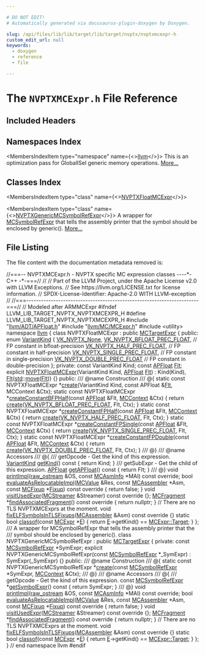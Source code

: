 ```yaml
---

# DO NOT EDIT!
# Automatically generated via docusaurus-plugin-doxygen by Doxygen.

slug: /api/files/lib/lib/target/lib/target/nvptx/nvptxmcexpr-h
custom_edit_url: null
keywords:
  - doxygen
  - reference
  - file

---
```





# The `NVPTXMCExpr.h` File Reference

<DoxygenPage pluginConfig={pluginConfig}>



## Included Headers

<IncludesList>
<IncludesListItem
  filePath="llvm/ADT/APFloat.h"
  permalink="/docs/api/files/include/include/llvm/include/llvm/adt/apfloat-h"
  isLocal="true" />
<IncludesListItem
  filePath="llvm/MC/MCExpr.h"
  permalink="/docs/api/files/include/include/llvm/include/llvm/mc/mcexpr-h"
  isLocal="true" />
<IncludesListItem
  filePath="utility"
  permalink=""
  isLocal="false" />
</IncludesList>

## Namespaces Index

<MembersIndex>

<MembersIndexItem
  type="namespace"
  name={<><a href="/docs/api/namespaces/llvm">llvm</a></>}>
This is an optimization pass for GlobalISel generic memory operations. <a href="/docs/api/namespaces/llvm/#details">More...</a>
</MembersIndexItem>

</MembersIndex>

## Classes Index

<MembersIndex>

<MembersIndexItem
  type="class"
  name={<><a href="/docs/api/classes/llvm/nvptxfloatmcexpr">NVPTXFloatMCExpr</a></>}>
</MembersIndexItem>

<MembersIndexItem
  type="class"
  name={<><a href="/docs/api/classes/llvm/nvptxgenericmcsymbolrefexpr">NVPTXGenericMCSymbolRefExpr</a></>}>
A wrapper for <a href="/docs/api/classes/llvm/mcsymbolrefexpr">MCSymbolRefExpr</a> that tells the assembly printer that the symbol should be enclosed by generic(). <a href="/docs/api/classes/llvm/nvptxgenericmcsymbolrefexpr/#details">More...</a>
</MembersIndexItem>

</MembersIndex>


## File Listing

The file content with the documentation metadata removed is:

<ProgramListing>

<Link id="l00001" /><CodeLine lineNumber="1"><Highlight kind="comment">//===-- NVPTXMCExpr.h - NVPTX specific MC expression classes ----&#42;- C++ -&#42;-===//</Highlight><Highlight kind="normal"></Highlight></CodeLine>
<Link id="l00002" /><CodeLine lineNumber="2"><Highlight kind="normal"></Highlight><Highlight kind="comment">//</Highlight><Highlight kind="normal"></Highlight></CodeLine>
<Link id="l00003" /><CodeLine lineNumber="3"><Highlight kind="normal"></Highlight><Highlight kind="comment">// Part of the LLVM Project, under the Apache License v2.0 with LLVM Exceptions.</Highlight><Highlight kind="normal"></Highlight></CodeLine>
<Link id="l00004" /><CodeLine lineNumber="4"><Highlight kind="normal"></Highlight><Highlight kind="comment">// See https://llvm.org/LICENSE.txt for license information.</Highlight><Highlight kind="normal"></Highlight></CodeLine>
<Link id="l00005" /><CodeLine lineNumber="5"><Highlight kind="normal"></Highlight><Highlight kind="comment">// SPDX-License-Identifier: Apache-2.0 WITH LLVM-exception</Highlight><Highlight kind="normal"></Highlight></CodeLine>
<Link id="l00006" /><CodeLine lineNumber="6"><Highlight kind="normal"></Highlight><Highlight kind="comment">//</Highlight><Highlight kind="normal"></Highlight></CodeLine>
<Link id="l00007" /><CodeLine lineNumber="7"><Highlight kind="normal"></Highlight><Highlight kind="comment">//===----------------------------------------------------------------------===//</Highlight><Highlight kind="normal"></Highlight></CodeLine>
<Link id="l00008" /><CodeLine lineNumber="8"><Highlight kind="normal"></Highlight></CodeLine>
<Link id="l00009" /><CodeLine lineNumber="9"><Highlight kind="normal"></Highlight><Highlight kind="comment">// Modeled after ARMMCExpr</Highlight><Highlight kind="normal"></Highlight></CodeLine>
<Link id="l00010" /><CodeLine lineNumber="10"><Highlight kind="normal"></Highlight></CodeLine>
<Link id="l00011" /><CodeLine lineNumber="11"><Highlight kind="normal"></Highlight><Highlight kind="preprocessor">#ifndef LLVM&#95;LIB&#95;TARGET&#95;NVPTX&#95;NVPTXMCEXPR&#95;H</Highlight><Highlight kind="normal"></Highlight></CodeLine>
<Link id="l00012" /><CodeLine lineNumber="12"><Highlight kind="normal"></Highlight><Highlight kind="preprocessor">#define LLVM&#95;LIB&#95;TARGET&#95;NVPTX&#95;NVPTXMCEXPR&#95;H</Highlight><Highlight kind="normal"></Highlight></CodeLine>
<Link id="l00013" /><CodeLine lineNumber="13"><Highlight kind="normal"></Highlight></CodeLine>
<Link id="l00014" /><CodeLine lineNumber="14"><Highlight kind="normal"></Highlight><Highlight kind="preprocessor">#include &quot;<a href="/docs/api/files/include/include/llvm/include/llvm/adt/apfloat-h">llvm/ADT/APFloat.h</a>&quot;</Highlight><Highlight kind="normal"></Highlight></CodeLine>
<Link id="l00015" /><CodeLine lineNumber="15"><Highlight kind="normal"></Highlight><Highlight kind="preprocessor">#include &quot;<a href="/docs/api/files/include/include/llvm/include/llvm/mc/mcexpr-h">llvm/MC/MCExpr.h</a>&quot;</Highlight><Highlight kind="normal"></Highlight></CodeLine>
<Link id="l00016" /><CodeLine lineNumber="16"><Highlight kind="normal"></Highlight><Highlight kind="preprocessor">#include &lt;utility&gt;</Highlight><Highlight kind="normal"></Highlight></CodeLine>
<Link id="l00017" /><CodeLine lineNumber="17"><Highlight kind="normal"></Highlight></CodeLine>
<Link id="l00018" /><CodeLine lineNumber="18"><Highlight kind="normal"></Highlight><Highlight kind="keyword">namespace </Highlight><Highlight kind="normal"><a href="/docs/api/namespaces/llvm">llvm</a> &#123;</Highlight></CodeLine>
<Link id="l00019" /><CodeLine lineNumber="19"><Highlight kind="normal"></Highlight></CodeLine>
<Link id="l00020" /><CodeLine lineNumber="20" lineLink="/docs/api/classes/llvm/nvptxfloatmcexpr"><Highlight kind="normal"></Highlight><Highlight kind="keyword">class </Highlight><Highlight kind="normal">NVPTXFloatMCExpr : </Highlight><Highlight kind="keyword">public</Highlight><Highlight kind="normal"> <a href="/docs/api/classes/llvm/mctargetexpr/#a8ac1fdf776114a374cd8929fba6b8ccc">MCTargetExpr</a> &#123;</Highlight></CodeLine>
<Link id="l00021" /><CodeLine lineNumber="21"><Highlight kind="normal"></Highlight><Highlight kind="keyword">public</Highlight><Highlight kind="normal">:</Highlight></CodeLine>
<Link id="l00022" /><CodeLine lineNumber="22" lineLink="/docs/api/classes/llvm/nvptxfloatmcexpr/#a3daaf2bfa388d37bb97ccd8665c805e7"><Highlight kind="normal">  </Highlight><Highlight kind="keyword">enum</Highlight><Highlight kind="normal"> <a href="/docs/api/classes/llvm/nvptxfloatmcexpr/#a3daaf2bfa388d37bb97ccd8665c805e7">VariantKind</a> &#123;</Highlight></CodeLine>
<Link id="l00023" /><CodeLine lineNumber="23" lineLink="/docs/api/classes/llvm/nvptxfloatmcexpr/#a3daaf2bfa388d37bb97ccd8665c805e7af1cb0e009833d50ee4695249c00f7af7"><Highlight kind="normal">    <a href="/docs/api/classes/llvm/nvptxfloatmcexpr/#a3daaf2bfa388d37bb97ccd8665c805e7af1cb0e009833d50ee4695249c00f7af7">VK&#95;NVPTX&#95;None</a>,</Highlight></CodeLine>
<Link id="l00024" /><CodeLine lineNumber="24" lineLink="/docs/api/classes/llvm/nvptxfloatmcexpr/#a3daaf2bfa388d37bb97ccd8665c805e7aa09ac3b3dc269ebaf7dcdf402898c5ad"><Highlight kind="normal">    <a href="/docs/api/classes/llvm/nvptxfloatmcexpr/#a3daaf2bfa388d37bb97ccd8665c805e7aa09ac3b3dc269ebaf7dcdf402898c5ad">VK&#95;NVPTX&#95;BFLOAT&#95;PREC&#95;FLOAT</a>, </Highlight><Highlight kind="comment">// FP constant in bfloat-precision</Highlight><Highlight kind="normal"></Highlight></CodeLine>
<Link id="l00025" /><CodeLine lineNumber="25" lineLink="/docs/api/classes/llvm/nvptxfloatmcexpr/#a3daaf2bfa388d37bb97ccd8665c805e7a2444569dff9f9f2ecb019c8d2723ae2b"><Highlight kind="normal">    <a href="/docs/api/classes/llvm/nvptxfloatmcexpr/#a3daaf2bfa388d37bb97ccd8665c805e7a2444569dff9f9f2ecb019c8d2723ae2b">VK&#95;NVPTX&#95;HALF&#95;PREC&#95;FLOAT</a>,   </Highlight><Highlight kind="comment">// FP constant in half-precision</Highlight><Highlight kind="normal"></Highlight></CodeLine>
<Link id="l00026" /><CodeLine lineNumber="26" lineLink="/docs/api/classes/llvm/nvptxfloatmcexpr/#a3daaf2bfa388d37bb97ccd8665c805e7af95dc6c071b8c983545d6ac287cce3ff"><Highlight kind="normal">    <a href="/docs/api/classes/llvm/nvptxfloatmcexpr/#a3daaf2bfa388d37bb97ccd8665c805e7af95dc6c071b8c983545d6ac287cce3ff">VK&#95;NVPTX&#95;SINGLE&#95;PREC&#95;FLOAT</a>, </Highlight><Highlight kind="comment">// FP constant in single-precision</Highlight><Highlight kind="normal"></Highlight></CodeLine>
<Link id="l00027" /><CodeLine lineNumber="27" lineLink="/docs/api/classes/llvm/nvptxfloatmcexpr/#a3daaf2bfa388d37bb97ccd8665c805e7ab04d071188108ec9cde034d49d564e04"><Highlight kind="normal">    <a href="/docs/api/classes/llvm/nvptxfloatmcexpr/#a3daaf2bfa388d37bb97ccd8665c805e7ab04d071188108ec9cde034d49d564e04">VK&#95;NVPTX&#95;DOUBLE&#95;PREC&#95;FLOAT</a>  </Highlight><Highlight kind="comment">// FP constant in double-precision</Highlight><Highlight kind="normal"></Highlight></CodeLine>
<Link id="l00028" /><CodeLine lineNumber="28"><Highlight kind="normal">  &#125;;</Highlight></CodeLine>
<Link id="l00029" /><CodeLine lineNumber="29"><Highlight kind="normal"></Highlight></CodeLine>
<Link id="l00030" /><CodeLine lineNumber="30"><Highlight kind="normal"></Highlight><Highlight kind="keyword">private</Highlight><Highlight kind="normal">:</Highlight></CodeLine>
<Link id="l00031" /><CodeLine lineNumber="31"><Highlight kind="normal">  </Highlight><Highlight kind="keyword">const</Highlight><Highlight kind="normal"> VariantKind Kind;</Highlight></CodeLine>
<Link id="l00032" /><CodeLine lineNumber="32"><Highlight kind="normal">  </Highlight><Highlight kind="keyword">const</Highlight><Highlight kind="normal"> <a href="/docs/api/classes/llvm/apfloat">APFloat</a> <a href="/docs/api/files/lib/lib/analysis/targetlibraryinfo-cpp/#aca185e6d0e9f423dbb24440206454872a11534cddb9d36ce7b049eefacc295a96">Flt</a>;</Highlight></CodeLine>
<Link id="l00033" /><CodeLine lineNumber="33"><Highlight kind="normal"></Highlight></CodeLine>
<Link id="l00034" /><CodeLine lineNumber="34"><Highlight kind="normal">  </Highlight><Highlight kind="keyword">explicit</Highlight><Highlight kind="normal"> <a href="/docs/api/classes/llvm/nvptxfloatmcexpr">NVPTXFloatMCExpr</a>(VariantKind Kind, <a href="/docs/api/classes/llvm/apfloat">APFloat</a> <a href="/docs/api/files/lib/lib/analysis/targetlibraryinfo-cpp/#aca185e6d0e9f423dbb24440206454872a11534cddb9d36ce7b049eefacc295a96">Flt</a>)</Highlight></CodeLine>
<Link id="l00035" /><CodeLine lineNumber="35"><Highlight kind="normal">      : Kind(Kind), <a href="/docs/api/files/lib/lib/analysis/targetlibraryinfo-cpp/#aca185e6d0e9f423dbb24440206454872a11534cddb9d36ce7b049eefacc295a96">Flt</a>(<a href="/docs/api/namespaces/std">std</a>::<a href="/docs/api/namespaces/llvm/#abfc9c7ecf70f66901e439f7c04ef3dbb">move</a>(<a href="/docs/api/files/lib/lib/analysis/targetlibraryinfo-cpp/#aca185e6d0e9f423dbb24440206454872a11534cddb9d36ce7b049eefacc295a96">Flt</a>)) &#123;&#125;</Highlight></CodeLine>
<Link id="l00036" /><CodeLine lineNumber="36"><Highlight kind="normal"></Highlight></CodeLine>
<Link id="l00037" /><CodeLine lineNumber="37"><Highlight kind="normal"></Highlight><Highlight kind="keyword">public</Highlight><Highlight kind="normal">:</Highlight><Highlight kind="comment"></Highlight></CodeLine>
<Link id="l00038" /><CodeLine lineNumber="38"><Highlight kind="comment">  /// @name Construction</Highlight></CodeLine>
<Link id="l00039" /><CodeLine lineNumber="39"><Highlight kind="comment">  /// @&#123;</Highlight><Highlight kind="normal"></Highlight></CodeLine>
<Link id="l00040" /><CodeLine lineNumber="40"><Highlight kind="normal"></Highlight></CodeLine>
<Link id="l00041" /><CodeLine lineNumber="41"><Highlight kind="normal">  </Highlight><Highlight kind="keyword">static</Highlight><Highlight kind="normal"> </Highlight><Highlight kind="keyword">const</Highlight><Highlight kind="normal"> NVPTXFloatMCExpr &#42;<a href="/docs/api/classes/llvm/nvptxfloatmcexpr/#aa9a1f9999d4ed1e7640b6bd0f5c6bf8b">create</a>(VariantKind Kind, </Highlight><Highlight kind="keyword">const</Highlight><Highlight kind="normal"> APFloat &amp;<a href="/docs/api/files/lib/lib/analysis/targetlibraryinfo-cpp/#aca185e6d0e9f423dbb24440206454872a11534cddb9d36ce7b049eefacc295a96">Flt</a>,</Highlight></CodeLine>
<Link id="l00042" /><CodeLine lineNumber="42"><Highlight kind="normal">                                        MCContext &amp;Ctx);</Highlight></CodeLine>
<Link id="l00043" /><CodeLine lineNumber="43"><Highlight kind="normal"></Highlight></CodeLine>
<Link id="l00044" /><CodeLine lineNumber="44" lineLink="/docs/api/classes/llvm/nvptxfloatmcexpr/#a0afd114676755691d2f4aa6102394a71"><Highlight kind="normal">  </Highlight><Highlight kind="keyword">static</Highlight><Highlight kind="normal"> </Highlight><Highlight kind="keyword">const</Highlight><Highlight kind="normal"> NVPTXFloatMCExpr &#42;<a href="/docs/api/classes/llvm/nvptxfloatmcexpr/#a0afd114676755691d2f4aa6102394a71">createConstantBFPHalf</a>(</Highlight><Highlight kind="keyword">const</Highlight><Highlight kind="normal"> <a href="/docs/api/classes/llvm/apfloat">APFloat</a> &amp;Flt,</Highlight></CodeLine>
<Link id="l00045" /><CodeLine lineNumber="45"><Highlight kind="normal">                                                       <a href="/docs/api/classes/llvm/mccontext">MCContext</a> &amp;Ctx) &#123;</Highlight></CodeLine>
<Link id="l00046" /><CodeLine lineNumber="46"><Highlight kind="normal">    </Highlight><Highlight kind="keywordflow">return</Highlight><Highlight kind="normal"> <a href="/docs/api/classes/llvm/nvptxfloatmcexpr/#aa9a1f9999d4ed1e7640b6bd0f5c6bf8b">create</a>(<a href="/docs/api/classes/llvm/nvptxfloatmcexpr/#a3daaf2bfa388d37bb97ccd8665c805e7aa09ac3b3dc269ebaf7dcdf402898c5ad">VK&#95;NVPTX&#95;BFLOAT&#95;PREC&#95;FLOAT</a>, Flt, Ctx);</Highlight></CodeLine>
<Link id="l00047" /><CodeLine lineNumber="47"><Highlight kind="normal">  &#125;</Highlight></CodeLine>
<Link id="l00048" /><CodeLine lineNumber="48"><Highlight kind="normal"></Highlight></CodeLine>
<Link id="l00049" /><CodeLine lineNumber="49" lineLink="/docs/api/classes/llvm/nvptxfloatmcexpr/#a23c648764b23715c73aac11cf6675f9e"><Highlight kind="normal">  </Highlight><Highlight kind="keyword">static</Highlight><Highlight kind="normal"> </Highlight><Highlight kind="keyword">const</Highlight><Highlight kind="normal"> NVPTXFloatMCExpr &#42;<a href="/docs/api/classes/llvm/nvptxfloatmcexpr/#a23c648764b23715c73aac11cf6675f9e">createConstantFPHalf</a>(</Highlight><Highlight kind="keyword">const</Highlight><Highlight kind="normal"> <a href="/docs/api/classes/llvm/apfloat">APFloat</a> &amp;Flt,</Highlight></CodeLine>
<Link id="l00050" /><CodeLine lineNumber="50"><Highlight kind="normal">                                                        <a href="/docs/api/classes/llvm/mccontext">MCContext</a> &amp;Ctx) &#123;</Highlight></CodeLine>
<Link id="l00051" /><CodeLine lineNumber="51"><Highlight kind="normal">    </Highlight><Highlight kind="keywordflow">return</Highlight><Highlight kind="normal"> <a href="/docs/api/classes/llvm/nvptxfloatmcexpr/#aa9a1f9999d4ed1e7640b6bd0f5c6bf8b">create</a>(<a href="/docs/api/classes/llvm/nvptxfloatmcexpr/#a3daaf2bfa388d37bb97ccd8665c805e7a2444569dff9f9f2ecb019c8d2723ae2b">VK&#95;NVPTX&#95;HALF&#95;PREC&#95;FLOAT</a>, Flt, Ctx);</Highlight></CodeLine>
<Link id="l00052" /><CodeLine lineNumber="52"><Highlight kind="normal">  &#125;</Highlight></CodeLine>
<Link id="l00053" /><CodeLine lineNumber="53"><Highlight kind="normal"></Highlight></CodeLine>
<Link id="l00054" /><CodeLine lineNumber="54" lineLink="/docs/api/classes/llvm/nvptxfloatmcexpr/#a790828df7b9fa002fa7cbde0217674ae"><Highlight kind="normal">  </Highlight><Highlight kind="keyword">static</Highlight><Highlight kind="normal"> </Highlight><Highlight kind="keyword">const</Highlight><Highlight kind="normal"> NVPTXFloatMCExpr &#42;<a href="/docs/api/classes/llvm/nvptxfloatmcexpr/#a790828df7b9fa002fa7cbde0217674ae">createConstantFPSingle</a>(</Highlight><Highlight kind="keyword">const</Highlight><Highlight kind="normal"> <a href="/docs/api/classes/llvm/apfloat">APFloat</a> &amp;Flt,</Highlight></CodeLine>
<Link id="l00055" /><CodeLine lineNumber="55"><Highlight kind="normal">                                                        <a href="/docs/api/classes/llvm/mccontext">MCContext</a> &amp;Ctx) &#123;</Highlight></CodeLine>
<Link id="l00056" /><CodeLine lineNumber="56"><Highlight kind="normal">    </Highlight><Highlight kind="keywordflow">return</Highlight><Highlight kind="normal"> <a href="/docs/api/classes/llvm/nvptxfloatmcexpr/#aa9a1f9999d4ed1e7640b6bd0f5c6bf8b">create</a>(<a href="/docs/api/classes/llvm/nvptxfloatmcexpr/#a3daaf2bfa388d37bb97ccd8665c805e7af95dc6c071b8c983545d6ac287cce3ff">VK&#95;NVPTX&#95;SINGLE&#95;PREC&#95;FLOAT</a>, Flt, Ctx);</Highlight></CodeLine>
<Link id="l00057" /><CodeLine lineNumber="57"><Highlight kind="normal">  &#125;</Highlight></CodeLine>
<Link id="l00058" /><CodeLine lineNumber="58"><Highlight kind="normal"></Highlight></CodeLine>
<Link id="l00059" /><CodeLine lineNumber="59" lineLink="/docs/api/classes/llvm/nvptxfloatmcexpr/#acf77feaa1da820b46d375cb9339bce8a"><Highlight kind="normal">  </Highlight><Highlight kind="keyword">static</Highlight><Highlight kind="normal"> </Highlight><Highlight kind="keyword">const</Highlight><Highlight kind="normal"> NVPTXFloatMCExpr &#42;<a href="/docs/api/classes/llvm/nvptxfloatmcexpr/#acf77feaa1da820b46d375cb9339bce8a">createConstantFPDouble</a>(</Highlight><Highlight kind="keyword">const</Highlight><Highlight kind="normal"> <a href="/docs/api/classes/llvm/apfloat">APFloat</a> &amp;Flt,</Highlight></CodeLine>
<Link id="l00060" /><CodeLine lineNumber="60"><Highlight kind="normal">                                                        <a href="/docs/api/classes/llvm/mccontext">MCContext</a> &amp;Ctx) &#123;</Highlight></CodeLine>
<Link id="l00061" /><CodeLine lineNumber="61"><Highlight kind="normal">    </Highlight><Highlight kind="keywordflow">return</Highlight><Highlight kind="normal"> <a href="/docs/api/classes/llvm/nvptxfloatmcexpr/#aa9a1f9999d4ed1e7640b6bd0f5c6bf8b">create</a>(<a href="/docs/api/classes/llvm/nvptxfloatmcexpr/#a3daaf2bfa388d37bb97ccd8665c805e7ab04d071188108ec9cde034d49d564e04">VK&#95;NVPTX&#95;DOUBLE&#95;PREC&#95;FLOAT</a>, Flt, Ctx);</Highlight></CodeLine>
<Link id="l00062" /><CodeLine lineNumber="62"><Highlight kind="normal">  &#125;</Highlight></CodeLine>
<Link id="l00063" /><CodeLine lineNumber="63"><Highlight kind="normal"></Highlight><Highlight kind="comment"></Highlight></CodeLine>
<Link id="l00064" /><CodeLine lineNumber="64"><Highlight kind="comment">  /// @&#125;</Highlight></CodeLine>
<Link id="l00065" /><CodeLine lineNumber="65"><Highlight kind="comment">  /// @name Accessors</Highlight></CodeLine>
<Link id="l00066" /><CodeLine lineNumber="66"><Highlight kind="comment">  /// @&#123;</Highlight><Highlight kind="normal"></Highlight></CodeLine>
<Link id="l00067" /><CodeLine lineNumber="67"><Highlight kind="normal"></Highlight><Highlight kind="comment"></Highlight></CodeLine>
<Link id="l00068" /><CodeLine lineNumber="68"><Highlight kind="comment">  /// getOpcode - Get the kind of this expression.</Highlight><Highlight kind="normal"></Highlight></CodeLine>
<Link id="l00069" /><CodeLine lineNumber="69" lineLink="/docs/api/classes/llvm/nvptxfloatmcexpr/#a454004f8bfcb414b162201444fa771b1"><Highlight kind="normal">  <a href="/docs/api/classes/llvm/nvptxfloatmcexpr/#a3daaf2bfa388d37bb97ccd8665c805e7">VariantKind</a> <a href="/docs/api/classes/llvm/nvptxfloatmcexpr/#a454004f8bfcb414b162201444fa771b1">getKind</a>()</Highlight><Highlight kind="keyword"> const </Highlight><Highlight kind="normal">&#123; </Highlight><Highlight kind="keywordflow">return</Highlight><Highlight kind="normal"> Kind; &#125;</Highlight></CodeLine>
<Link id="l00070" /><CodeLine lineNumber="70"><Highlight kind="normal"></Highlight><Highlight kind="comment"></Highlight></CodeLine>
<Link id="l00071" /><CodeLine lineNumber="71"><Highlight kind="comment">  /// getSubExpr - Get the child of this expression.</Highlight><Highlight kind="normal"></Highlight></CodeLine>
<Link id="l00072" /><CodeLine lineNumber="72" lineLink="/docs/api/classes/llvm/nvptxfloatmcexpr/#a447689b5487ade884fe0e72de9917123"><Highlight kind="normal">  <a href="/docs/api/classes/llvm/apfloat">APFloat</a> <a href="/docs/api/classes/llvm/nvptxfloatmcexpr/#a447689b5487ade884fe0e72de9917123">getAPFloat</a>()</Highlight><Highlight kind="keyword"> const </Highlight><Highlight kind="normal">&#123; </Highlight><Highlight kind="keywordflow">return</Highlight><Highlight kind="normal"> Flt; &#125;</Highlight></CodeLine>
<Link id="l00073" /><CodeLine lineNumber="73"><Highlight kind="normal"></Highlight><Highlight kind="comment"></Highlight></CodeLine>
<Link id="l00074" /><CodeLine lineNumber="74"><Highlight kind="comment">/// @&#125;</Highlight><Highlight kind="normal"></Highlight></CodeLine>
<Link id="l00075" /><CodeLine lineNumber="75"><Highlight kind="normal"></Highlight></CodeLine>
<Link id="l00076" /><CodeLine lineNumber="76"><Highlight kind="normal">  </Highlight><Highlight kind="keywordtype">void</Highlight><Highlight kind="normal"> <a href="/docs/api/classes/llvm/nvptxfloatmcexpr/#aaae727146c1ddb0a21babf63964848de">printImpl</a>(<a href="/docs/api/classes/llvm/raw-ostream">raw&#95;ostream</a> &amp;OS, </Highlight><Highlight kind="keyword">const</Highlight><Highlight kind="normal"> <a href="/docs/api/classes/llvm/mcasminfo">MCAsmInfo</a> &#42;MAI) </Highlight><Highlight kind="keyword">const override</Highlight><Highlight kind="normal">;</Highlight></CodeLine>
<Link id="l00077" /><CodeLine lineNumber="77" lineLink="/docs/api/classes/llvm/nvptxfloatmcexpr/#ad367fceda810b824fe3b725bdbb9c4b8"><Highlight kind="normal">  </Highlight><Highlight kind="keywordtype">bool</Highlight><Highlight kind="normal"> <a href="/docs/api/classes/llvm/nvptxfloatmcexpr/#ad367fceda810b824fe3b725bdbb9c4b8">evaluateAsRelocatableImpl</a>(<a href="/docs/api/classes/llvm/mcvalue">MCValue</a> &amp;Res, </Highlight><Highlight kind="keyword">const</Highlight><Highlight kind="normal"> <a href="/docs/api/classes/llvm/mcassembler">MCAssembler</a> &#42;Asm,</Highlight></CodeLine>
<Link id="l00078" /><CodeLine lineNumber="78"><Highlight kind="normal">                                 </Highlight><Highlight kind="keyword">const</Highlight><Highlight kind="normal"> <a href="/docs/api/classes/llvm/mcfixup">MCFixup</a> &#42;<a href="/docs/api/files/lib/lib/target/lib/target/powerpc/ppctlsdynamiccall-cpp/#a4a235aedca5bbfc39934045b6cbf9c70">Fixup</a>)</Highlight><Highlight kind="keyword"> const override </Highlight><Highlight kind="normal">&#123;</Highlight></CodeLine>
<Link id="l00079" /><CodeLine lineNumber="79"><Highlight kind="normal">    </Highlight><Highlight kind="keywordflow">return</Highlight><Highlight kind="normal"> </Highlight><Highlight kind="keyword">false</Highlight><Highlight kind="normal">;</Highlight></CodeLine>
<Link id="l00080" /><CodeLine lineNumber="80"><Highlight kind="normal">  &#125;</Highlight></CodeLine>
<Link id="l00081" /><CodeLine lineNumber="81" lineLink="/docs/api/classes/llvm/nvptxfloatmcexpr/#a4f21a0e8a28316d81cb6ce500240d6fd"><Highlight kind="normal">  </Highlight><Highlight kind="keywordtype">void</Highlight><Highlight kind="normal"> <a href="/docs/api/classes/llvm/nvptxfloatmcexpr/#a4f21a0e8a28316d81cb6ce500240d6fd">visitUsedExpr</a>(<a href="/docs/api/classes/llvm/mcstreamer">MCStreamer</a> &amp;Streamer)</Highlight><Highlight kind="keyword"> const override </Highlight><Highlight kind="normal">&#123;&#125;;</Highlight></CodeLine>
<Link id="l00082" /><CodeLine lineNumber="82" lineLink="/docs/api/classes/llvm/nvptxfloatmcexpr/#aef75ea02362f7c03d3ad1070b677df15"><Highlight kind="normal">  <a href="/docs/api/classes/llvm/mcfragment">MCFragment</a> &#42;<a href="/docs/api/classes/llvm/nvptxfloatmcexpr/#aef75ea02362f7c03d3ad1070b677df15">findAssociatedFragment</a>()</Highlight><Highlight kind="keyword"> const override </Highlight><Highlight kind="normal">&#123; </Highlight><Highlight kind="keywordflow">return</Highlight><Highlight kind="normal"> </Highlight><Highlight kind="keyword">nullptr</Highlight><Highlight kind="normal">; &#125;</Highlight></CodeLine>
<Link id="l00083" /><CodeLine lineNumber="83"><Highlight kind="normal"></Highlight></CodeLine>
<Link id="l00084" /><CodeLine lineNumber="84"><Highlight kind="normal">  </Highlight><Highlight kind="comment">// There are no TLS NVPTXMCExprs at the moment.</Highlight><Highlight kind="normal"></Highlight></CodeLine>
<Link id="l00085" /><CodeLine lineNumber="85" lineLink="/docs/api/classes/llvm/nvptxfloatmcexpr/#ac21144699ac63c9f9d7c7a6b3995bcfb"><Highlight kind="normal">  </Highlight><Highlight kind="keywordtype">void</Highlight><Highlight kind="normal"> <a href="/docs/api/classes/llvm/nvptxfloatmcexpr/#ac21144699ac63c9f9d7c7a6b3995bcfb">fixELFSymbolsInTLSFixups</a>(<a href="/docs/api/classes/llvm/mcassembler">MCAssembler</a> &amp;Asm)</Highlight><Highlight kind="keyword"> const override </Highlight><Highlight kind="normal">&#123;&#125;</Highlight></CodeLine>
<Link id="l00086" /><CodeLine lineNumber="86"><Highlight kind="normal"></Highlight></CodeLine>
<Link id="l00087" /><CodeLine lineNumber="87" lineLink="/docs/api/classes/llvm/nvptxfloatmcexpr/#ad60af4447e40716a041afec5002202c2"><Highlight kind="normal">  </Highlight><Highlight kind="keyword">static</Highlight><Highlight kind="normal"> </Highlight><Highlight kind="keywordtype">bool</Highlight><Highlight kind="normal"> <a href="/docs/api/classes/llvm/nvptxfloatmcexpr/#ad60af4447e40716a041afec5002202c2">classof</a>(</Highlight><Highlight kind="keyword">const</Highlight><Highlight kind="normal"> <a href="/docs/api/classes/llvm/mcexpr">MCExpr</a> &#42;<a href="/docs/api/files/lib/lib/ir/builtingcs-cpp/#abb2b3a60ccc38a28239e19a1646e0c8a">E</a>) &#123;</Highlight></CodeLine>
<Link id="l00088" /><CodeLine lineNumber="88"><Highlight kind="normal">    </Highlight><Highlight kind="keywordflow">return</Highlight><Highlight kind="normal"> <a href="/docs/api/files/lib/lib/ir/builtingcs-cpp/#abb2b3a60ccc38a28239e19a1646e0c8a">E</a>-&gt;getKind() == <a href="/docs/api/classes/llvm/mcexpr/#a83112ba0cecd7a7add9f1f9c441d606faa65560b8224a92e80f422df090f07c55">MCExpr::Target</a>;</Highlight></CodeLine>
<Link id="l00089" /><CodeLine lineNumber="89"><Highlight kind="normal">  &#125;</Highlight></CodeLine>
<Link id="l00090" /><CodeLine lineNumber="90"><Highlight kind="normal">&#125;;</Highlight></CodeLine>
<Link id="l00091" /><CodeLine lineNumber="91"><Highlight kind="normal"></Highlight><Highlight kind="comment"></Highlight></CodeLine>
<Link id="l00092" /><CodeLine lineNumber="92"><Highlight kind="comment">/// A wrapper for MCSymbolRefExpr that tells the assembly printer that the</Highlight></CodeLine>
<Link id="l00093" /><CodeLine lineNumber="93"><Highlight kind="comment">/// symbol should be enclosed by generic().</Highlight><Highlight kind="normal"></Highlight></CodeLine>
<Link id="l00094" /><CodeLine lineNumber="94" lineLink="/docs/api/classes/llvm/nvptxgenericmcsymbolrefexpr"><Highlight kind="normal"></Highlight><Highlight kind="keyword">class </Highlight><Highlight kind="normal">NVPTXGenericMCSymbolRefExpr : </Highlight><Highlight kind="keyword">public</Highlight><Highlight kind="normal"> <a href="/docs/api/classes/llvm/mctargetexpr/#a8ac1fdf776114a374cd8929fba6b8ccc">MCTargetExpr</a> &#123;</Highlight></CodeLine>
<Link id="l00095" /><CodeLine lineNumber="95"><Highlight kind="normal"></Highlight><Highlight kind="keyword">private</Highlight><Highlight kind="normal">:</Highlight></CodeLine>
<Link id="l00096" /><CodeLine lineNumber="96"><Highlight kind="normal">  </Highlight><Highlight kind="keyword">const</Highlight><Highlight kind="normal"> <a href="/docs/api/classes/llvm/mcsymbolrefexpr">MCSymbolRefExpr</a> &#42;SymExpr;</Highlight></CodeLine>
<Link id="l00097" /><CodeLine lineNumber="97"><Highlight kind="normal"></Highlight></CodeLine>
<Link id="l00098" /><CodeLine lineNumber="98"><Highlight kind="normal">  </Highlight><Highlight kind="keyword">explicit</Highlight><Highlight kind="normal"> NVPTXGenericMCSymbolRefExpr(</Highlight><Highlight kind="keyword">const</Highlight><Highlight kind="normal"> <a href="/docs/api/classes/llvm/mcsymbolrefexpr">MCSymbolRefExpr</a> &#42;&#95;SymExpr)</Highlight></CodeLine>
<Link id="l00099" /><CodeLine lineNumber="99"><Highlight kind="normal">      : SymExpr(&#95;SymExpr) &#123;&#125;</Highlight></CodeLine>
<Link id="l00100" /><CodeLine lineNumber="100"><Highlight kind="normal"></Highlight></CodeLine>
<Link id="l00101" /><CodeLine lineNumber="101"><Highlight kind="normal"></Highlight><Highlight kind="keyword">public</Highlight><Highlight kind="normal">:</Highlight><Highlight kind="comment"></Highlight></CodeLine>
<Link id="l00102" /><CodeLine lineNumber="102"><Highlight kind="comment">  /// @name Construction</Highlight></CodeLine>
<Link id="l00103" /><CodeLine lineNumber="103"><Highlight kind="comment">  /// @&#123;</Highlight><Highlight kind="normal"></Highlight></CodeLine>
<Link id="l00104" /><CodeLine lineNumber="104"><Highlight kind="normal"></Highlight></CodeLine>
<Link id="l00105" /><CodeLine lineNumber="105"><Highlight kind="normal">  </Highlight><Highlight kind="keyword">static</Highlight><Highlight kind="normal"> </Highlight><Highlight kind="keyword">const</Highlight><Highlight kind="normal"> NVPTXGenericMCSymbolRefExpr</Highlight></CodeLine>
<Link id="l00106" /><CodeLine lineNumber="106"><Highlight kind="normal">  &#42;<a href="/docs/api/classes/llvm/nvptxgenericmcsymbolrefexpr/#a05d2c0c8b27794810552ac74e3d08f33">create</a>(</Highlight><Highlight kind="keyword">const</Highlight><Highlight kind="normal"> <a href="/docs/api/classes/llvm/mcsymbolrefexpr">MCSymbolRefExpr</a> &#42;SymExpr, <a href="/docs/api/classes/llvm/mccontext">MCContext</a> &amp;Ctx);</Highlight></CodeLine>
<Link id="l00107" /><CodeLine lineNumber="107"><Highlight kind="normal"></Highlight><Highlight kind="comment"></Highlight></CodeLine>
<Link id="l00108" /><CodeLine lineNumber="108"><Highlight kind="comment">  /// @&#125;</Highlight></CodeLine>
<Link id="l00109" /><CodeLine lineNumber="109"><Highlight kind="comment">  /// @name Accessors</Highlight></CodeLine>
<Link id="l00110" /><CodeLine lineNumber="110"><Highlight kind="comment">  /// @&#123;</Highlight><Highlight kind="normal"></Highlight></CodeLine>
<Link id="l00111" /><CodeLine lineNumber="111"><Highlight kind="normal"></Highlight><Highlight kind="comment"></Highlight></CodeLine>
<Link id="l00112" /><CodeLine lineNumber="112"><Highlight kind="comment">  /// getOpcode - Get the kind of this expression.</Highlight><Highlight kind="normal"></Highlight></CodeLine>
<Link id="l00113" /><CodeLine lineNumber="113" lineLink="/docs/api/classes/llvm/nvptxgenericmcsymbolrefexpr/#a6377094b2356afc4df177d9fd2b28bf3"><Highlight kind="normal">  </Highlight><Highlight kind="keyword">const</Highlight><Highlight kind="normal"> <a href="/docs/api/classes/llvm/mcsymbolrefexpr">MCSymbolRefExpr</a> &#42;<a href="/docs/api/classes/llvm/nvptxgenericmcsymbolrefexpr/#a6377094b2356afc4df177d9fd2b28bf3">getSymbolExpr</a>()</Highlight><Highlight kind="keyword"> const </Highlight><Highlight kind="normal">&#123; </Highlight><Highlight kind="keywordflow">return</Highlight><Highlight kind="normal"> SymExpr; &#125;</Highlight></CodeLine>
<Link id="l00114" /><CodeLine lineNumber="114"><Highlight kind="normal"></Highlight><Highlight kind="comment"></Highlight></CodeLine>
<Link id="l00115" /><CodeLine lineNumber="115"><Highlight kind="comment">  /// @&#125;</Highlight><Highlight kind="normal"></Highlight></CodeLine>
<Link id="l00116" /><CodeLine lineNumber="116"><Highlight kind="normal"></Highlight></CodeLine>
<Link id="l00117" /><CodeLine lineNumber="117"><Highlight kind="normal">  </Highlight><Highlight kind="keywordtype">void</Highlight><Highlight kind="normal"> <a href="/docs/api/classes/llvm/nvptxgenericmcsymbolrefexpr/#ac9ab97a5ec653a494dd9fb8026884abe">printImpl</a>(<a href="/docs/api/classes/llvm/raw-ostream">raw&#95;ostream</a> &amp;OS, </Highlight><Highlight kind="keyword">const</Highlight><Highlight kind="normal"> <a href="/docs/api/classes/llvm/mcasminfo">MCAsmInfo</a> &#42;MAI) </Highlight><Highlight kind="keyword">const override</Highlight><Highlight kind="normal">;</Highlight></CodeLine>
<Link id="l00118" /><CodeLine lineNumber="118" lineLink="/docs/api/classes/llvm/nvptxgenericmcsymbolrefexpr/#aaf306792895ee25d314c85a591909f6d"><Highlight kind="normal">  </Highlight><Highlight kind="keywordtype">bool</Highlight><Highlight kind="normal"> <a href="/docs/api/classes/llvm/nvptxgenericmcsymbolrefexpr/#aaf306792895ee25d314c85a591909f6d">evaluateAsRelocatableImpl</a>(<a href="/docs/api/classes/llvm/mcvalue">MCValue</a> &amp;Res, </Highlight><Highlight kind="keyword">const</Highlight><Highlight kind="normal"> <a href="/docs/api/classes/llvm/mcassembler">MCAssembler</a> &#42;Asm,</Highlight></CodeLine>
<Link id="l00119" /><CodeLine lineNumber="119"><Highlight kind="normal">                                 </Highlight><Highlight kind="keyword">const</Highlight><Highlight kind="normal"> <a href="/docs/api/classes/llvm/mcfixup">MCFixup</a> &#42;<a href="/docs/api/files/lib/lib/target/lib/target/powerpc/ppctlsdynamiccall-cpp/#a4a235aedca5bbfc39934045b6cbf9c70">Fixup</a>)</Highlight><Highlight kind="keyword"> const override </Highlight><Highlight kind="normal">&#123;</Highlight></CodeLine>
<Link id="l00120" /><CodeLine lineNumber="120"><Highlight kind="normal">    </Highlight><Highlight kind="keywordflow">return</Highlight><Highlight kind="normal"> </Highlight><Highlight kind="keyword">false</Highlight><Highlight kind="normal">;</Highlight></CodeLine>
<Link id="l00121" /><CodeLine lineNumber="121"><Highlight kind="normal">  &#125;</Highlight></CodeLine>
<Link id="l00122" /><CodeLine lineNumber="122" lineLink="/docs/api/classes/llvm/nvptxgenericmcsymbolrefexpr/#a3273497bb4f9bae04c97d5170247e05f"><Highlight kind="normal">  </Highlight><Highlight kind="keywordtype">void</Highlight><Highlight kind="normal"> <a href="/docs/api/classes/llvm/nvptxgenericmcsymbolrefexpr/#a3273497bb4f9bae04c97d5170247e05f">visitUsedExpr</a>(<a href="/docs/api/classes/llvm/mcstreamer">MCStreamer</a> &amp;Streamer)</Highlight><Highlight kind="keyword"> const override </Highlight><Highlight kind="normal">&#123;&#125;;</Highlight></CodeLine>
<Link id="l00123" /><CodeLine lineNumber="123" lineLink="/docs/api/classes/llvm/nvptxgenericmcsymbolrefexpr/#a3981a3c287bc7aae916f928fe783550f"><Highlight kind="normal">  <a href="/docs/api/classes/llvm/mcfragment">MCFragment</a> &#42;<a href="/docs/api/classes/llvm/nvptxgenericmcsymbolrefexpr/#a3981a3c287bc7aae916f928fe783550f">findAssociatedFragment</a>()</Highlight><Highlight kind="keyword"> const override </Highlight><Highlight kind="normal">&#123; </Highlight><Highlight kind="keywordflow">return</Highlight><Highlight kind="normal"> </Highlight><Highlight kind="keyword">nullptr</Highlight><Highlight kind="normal">; &#125;</Highlight></CodeLine>
<Link id="l00124" /><CodeLine lineNumber="124"><Highlight kind="normal"></Highlight></CodeLine>
<Link id="l00125" /><CodeLine lineNumber="125"><Highlight kind="normal">  </Highlight><Highlight kind="comment">// There are no TLS NVPTXMCExprs at the moment.</Highlight><Highlight kind="normal"></Highlight></CodeLine>
<Link id="l00126" /><CodeLine lineNumber="126" lineLink="/docs/api/classes/llvm/nvptxgenericmcsymbolrefexpr/#aca6bfe5aa0d4071bb01d2c894d118198"><Highlight kind="normal">  </Highlight><Highlight kind="keywordtype">void</Highlight><Highlight kind="normal"> <a href="/docs/api/classes/llvm/nvptxgenericmcsymbolrefexpr/#aca6bfe5aa0d4071bb01d2c894d118198">fixELFSymbolsInTLSFixups</a>(<a href="/docs/api/classes/llvm/mcassembler">MCAssembler</a> &amp;Asm)</Highlight><Highlight kind="keyword"> const override </Highlight><Highlight kind="normal">&#123;&#125;</Highlight></CodeLine>
<Link id="l00127" /><CodeLine lineNumber="127"><Highlight kind="normal"></Highlight></CodeLine>
<Link id="l00128" /><CodeLine lineNumber="128" lineLink="/docs/api/classes/llvm/nvptxgenericmcsymbolrefexpr/#ae818246f935737e7c666672eed3dcbeb"><Highlight kind="normal">  </Highlight><Highlight kind="keyword">static</Highlight><Highlight kind="normal"> </Highlight><Highlight kind="keywordtype">bool</Highlight><Highlight kind="normal"> <a href="/docs/api/classes/llvm/nvptxgenericmcsymbolrefexpr/#ae818246f935737e7c666672eed3dcbeb">classof</a>(</Highlight><Highlight kind="keyword">const</Highlight><Highlight kind="normal"> <a href="/docs/api/classes/llvm/mcexpr">MCExpr</a> &#42;<a href="/docs/api/files/lib/lib/ir/builtingcs-cpp/#abb2b3a60ccc38a28239e19a1646e0c8a">E</a>) &#123;</Highlight></CodeLine>
<Link id="l00129" /><CodeLine lineNumber="129"><Highlight kind="normal">    </Highlight><Highlight kind="keywordflow">return</Highlight><Highlight kind="normal"> <a href="/docs/api/files/lib/lib/ir/builtingcs-cpp/#abb2b3a60ccc38a28239e19a1646e0c8a">E</a>-&gt;getKind() == <a href="/docs/api/classes/llvm/mcexpr/#a83112ba0cecd7a7add9f1f9c441d606faa65560b8224a92e80f422df090f07c55">MCExpr::Target</a>;</Highlight></CodeLine>
<Link id="l00130" /><CodeLine lineNumber="130"><Highlight kind="normal">  &#125;</Highlight></CodeLine>
<Link id="l00131" /><CodeLine lineNumber="131"><Highlight kind="normal">  &#125;;</Highlight></CodeLine>
<Link id="l00132" /><CodeLine lineNumber="132"><Highlight kind="normal">&#125; </Highlight><Highlight kind="comment">// end namespace llvm</Highlight><Highlight kind="normal"></Highlight></CodeLine>
<Link id="l00133" /><CodeLine lineNumber="133"><Highlight kind="normal"></Highlight></CodeLine>
<Link id="l00134" /><CodeLine lineNumber="134"><Highlight kind="normal"></Highlight><Highlight kind="preprocessor">#endif</Highlight></CodeLine>

</ProgramListing>


</DoxygenPage>
